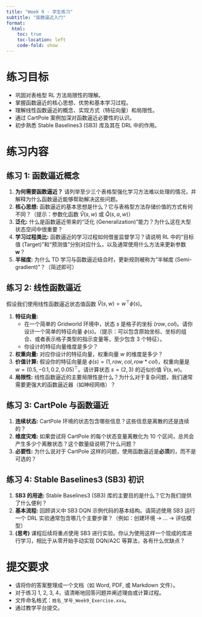 ```yaml
---
title: "Week 9 - 学生练习"
subtitle: "函数逼近入门"
format:
  html:
    toc: true
    toc-location: left
    code-fold: show
---
```


# 练习目标

*   巩固对表格型 RL 方法局限性的理解。
*   掌握函数逼近的核心思想、优势和基本学习过程。
*   理解线性函数逼近的概念、实现方式（特征向量）和局限性。
*   通过 CartPole 案例加深对函数逼近必要性的认识。
*   初步熟悉 Stable Baselines3 (SB3) 库及其在 DRL 中的作用。

# 练习内容

## 练习 1: 函数逼近概念

1.  **为何需要函数逼近？** 请列举至少三个表格型强化学习方法难以处理的情况，并解释为什么函数逼近能够帮助解决这些问题。
2.  **核心思想:** 函数逼近的基本思想是什么？它与表格型方法存储价值的方式有何不同？（提示：参数化函数 $\hat{V}(s, w)$ 或 $\hat{Q}(s, a, w)$）
3.  **泛化:** 什么是函数逼近带来的“泛化 (Generalization)”能力？为什么这在大型状态空间中很重要？
4.  **学习过程类比:** 函数逼近的学习过程如何借鉴监督学习？请说明 RL 中的“目标值 (Target)”和“预测值”分别对应什么，以及通常使用什么方法来更新参数 **w**？
5.  **半梯度:** 为什么 TD 学习与函数逼近结合时，更新规则被称为“半梯度 (Semi-gradient)”？（简述即可）

## 练习 2: 线性函数逼近

假设我们使用线性函数逼近状态值函数 $\hat{V}(s, w) = w^\top \phi(s)$。

1.  **特征向量:**
    *   在一个简单的 Gridworld 环境中，状态 $s$ 是格子的坐标 $(row, col)$。请你设计一个简单的特征向量 $\phi(s)$。（提示：可以包含原始坐标、坐标的组合、或者表示格子类型的指示变量等，至少包含 3 个特征）。
    *   你设计的特征向量维度是多少？
2.  **权重向量:** 对应你设计的特征向量，权重向量 $w$ 的维度是多少？
3.  **价值计算:** 假设你的特征向量是 $\phi(s) = (1, row, col, row*col)$，权重向量是 $w = (0.5, -0.1, 0.2, 0.05)^\top$。请计算状态 $s=(2, 3)$ 的近似价值 $\hat{V}(s, w)$。
4.  **局限性:** 线性函数逼近的主要局限性是什么？为什么对于复杂问题，我们通常需要更强大的函数逼近器（如神经网络）？

## 练习 3: CartPole 与函数逼近

1.  **连续状态:** CartPole 环境的状态包含哪些信息？这些信息是离散的还是连续的？
2.  **维度灾难:** 如果尝试将 CartPole 的每个状态变量离散化为 10 个区间，总共会产生多少个离散状态？这个数量级说明了什么问题？
3.  **必要性:** 为什么说对于 CartPole 这样的问题，使用函数逼近是**必须**的，而不是可选的？

## 练习 4: Stable Baselines3 (SB3) 初识

1.  **SB3 的用途:** Stable Baselines3 (SB3) 库的主要目的是什么？它为我们提供了什么便利？
2.  **基本流程:** 回顾讲义中 SB3 DQN 示例代码的基本结构。请简述使用 SB3 运行一个 DRL 实验通常包含哪几个主要步骤？（例如：创建环境 -> ... -> 评估模型）
3.  **(思考)** 课程后续将重点使用 SB3 进行实验。你认为使用这样一个现成的库进行学习，相比于从零开始手动实现 DQN/A2C 等算法，各有什么优缺点？

# 提交要求

*   请将你的答案整理成一个文档（如 Word, PDF, 或 Markdown 文件）。
*   对于练习 1, 2, 3, 4，请清晰地回答问题并阐述理由或计算过程。
*   文件命名格式：`姓名_学号_Week9_Exercise.xxx`。
*   通过教学平台提交。